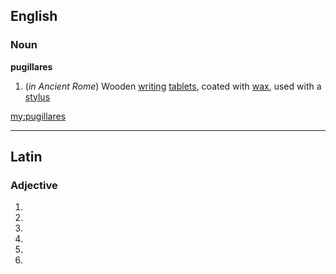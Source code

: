 ==English==

===Noun===
'''pugillares'''

# {{plural of|pugillare}} (''in Ancient Rome'') Wooden [[writing]] [[tablet]]s, coated with [[wax]], used with a [[stylus]]

[[my:pugillares]]

----
==Latin==

===Adjective===
{{la-adj-form|pugillārēs}}

# {{inflection of|pugillaris|pugillāris|nom|m|p|lang=la}}
# {{inflection of|pugillaris|pugillāris|nom|f|p|lang=la}}
# {{inflection of|pugillaris|pugillāris|acc|m|p|lang=la}}
# {{inflection of|pugillaris|pugillāris|acc|f|p|lang=la}}
# {{inflection of|pugillaris|pugillāris|voc|m|p|lang=la}}
# {{inflection of|pugillaris|pugillāris|voc|f|p|lang=la}}
{{count page|[[Wiktionary:Page count]]}}
{{rfc-auto}}